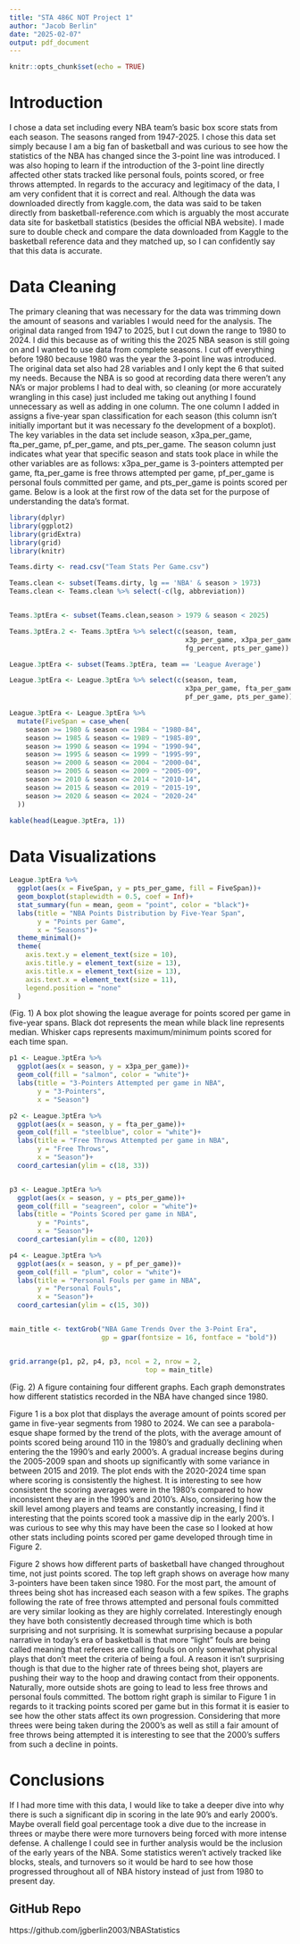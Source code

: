 ---
title: "STA 486C NOT Project 1"
author: "Jacob Berlin"
date: "2025-02-07"
output: pdf_document
---

```{r setup, include=FALSE}
knitr::opts_chunk$set(echo = TRUE)
```


# Introduction

I chose a data set including every NBA team's basic box score stats from each season. The seasons ranged from 1947-2025. I chose this data set simply because I am a big fan of basketball and was curious to see how the statistics of the NBA has changed since the 3-point line was introduced. I was also hoping to learn if the introduction of the 3-point line directly affected other stats tracked like personal fouls, points scored, or free throws attempted. In regards to the accuracy and legitimacy of the data, I am very confident that it is correct and real. Although the data was downloaded directly from kaggle.com, the data was said to be taken directly from basketball-reference.com which is arguably the most accurate data site for basketball statistics (besides the official NBA website). I made sure to double check and compare the data downloaded from Kaggle to the basketball reference data and they matched up, so I can confidently say that this data is accurate.


# Data Cleaning


The primary cleaning that was necessary for the data was trimming down the amount of seasons and variables I would need for the analysis. The original data ranged from 1947 to 2025, but I cut down the range to 1980 to 2024. I did this because as of writing this the 2025 NBA season is still going on and I wanted to use data from complete seasons. I cut off everything before 1980 because 1980 was the year the 3-point line was introduced. The original data set also had 28 variables and I only kept the 6 that suited my needs. Because the NBA is so good at recording data there weren't any NA's or major problems I had to deal with, so cleaning (or more accurately wrangling in this case) just included me taking out anything I found unnecessary as well as adding in one column. The one column I added in assigns a five-year span classification for each season (this column isn't initially important but it was necessary fo the development of a boxplot). The key variables in the data set include season, x3pa_per_game, fta_per_game, pf_per_game, and pts_per_game. The season column just indicates what year that specific season and stats took place in while the other variables are as follows: x3pa_per_game is 3-pointers attempted per game, fta_per_game is free throws attempted per game, pf_per_game is personal fouls committed per game, and pts_per_game is points scored per game. Below is a look at the first row of the data set for the purpose of understanding the data's format.

```{r, include=FALSE}
library(dplyr)
library(ggplot2)
library(gridExtra)
library(grid)
library(knitr)
```

```{r, echo=FALSE}
Teams.dirty <- read.csv("Team Stats Per Game.csv")

Teams.clean <- subset(Teams.dirty, lg == 'NBA' & season > 1973)
Teams.clean <- Teams.clean %>% select(-c(lg, abbreviation))


Teams.3ptEra <- subset(Teams.clean,season > 1979 & season < 2025)

Teams.3ptEra.2 <- Teams.3ptEra %>% select(c(season, team, 
                                            x3p_per_game, x3pa_per_game, x3p_percent,
                                            fg_percent, pts_per_game))

League.3ptEra <- subset(Teams.3ptEra, team == 'League Average')

League.3ptEra <- League.3ptEra %>% select(c(season, team, 
                                            x3pa_per_game, fta_per_game,
                                            pf_per_game, pts_per_game))

League.3ptEra <- League.3ptEra %>%
  mutate(FiveSpan = case_when(
    season >= 1980 & season <= 1984 ~ "1980-84",
    season >= 1985 & season <= 1989 ~ "1985-89",
    season >= 1990 & season <= 1994 ~ "1990-94",
    season >= 1995 & season <= 1999 ~ "1995-99",
    season >= 2000 & season <= 2004 ~ "2000-04",
    season >= 2005 & season <= 2009 ~ "2005-09",
    season >= 2010 & season <= 2014 ~ "2010-14",
    season >= 2015 & season <= 2019 ~ "2015-19",
    season >= 2020 & season <= 2024 ~ "2020-24"
  ))

kable(head(League.3ptEra, 1))

```

\pagebreak


# Data Visualizations


```{r, echo=FALSE}
League.3ptEra %>%
  ggplot(aes(x = FiveSpan, y = pts_per_game, fill = FiveSpan))+
  geom_boxplot(staplewidth = 0.5, coef = Inf)+
  stat_summary(fun = mean, geom = "point", color = "black")+
  labs(title = "NBA Points Distribution by Five-Year Span",
       y = "Points per Game",
       x = "Seasons")+
  theme_minimal()+
  theme(
    axis.text.y = element_text(size = 10),
    axis.title.y = element_text(size = 13),
    axis.title.x = element_text(size = 13),
    axis.text.x = element_text(size = 11),
    legend.position = "none"
  )
```


(Fig. 1) A box plot showing the league average for points scored per game in five-year spans. Black dot represents the mean while black line represents median. Whisker caps represents maximum/minimum points scored for each time span.


\pagebreak


```{r, echo=FALSE}
p1 <- League.3ptEra %>%
  ggplot(aes(x = season, y = x3pa_per_game))+
  geom_col(fill = "salmon", color = "white")+
  labs(title = "3-Pointers Attempted per game in NBA",
       y = "3-Pointers",
       x = "Season")

p2 <- League.3ptEra %>%
  ggplot(aes(x = season, y = fta_per_game))+
  geom_col(fill = "steelblue", color = "white")+
  labs(title = "Free Throws Attempted per game in NBA",
       y = "Free Throws",
       x = "Season")+
  coord_cartesian(ylim = c(18, 33))


p3 <- League.3ptEra %>%
  ggplot(aes(x = season, y = pts_per_game))+
  geom_col(fill = "seagreen", color = "white")+
  labs(title = "Points Scored per game in NBA",
       y = "Points",
       x = "Season")+
  coord_cartesian(ylim = c(80, 120))

p4 <- League.3ptEra %>%
  ggplot(aes(x = season, y = pf_per_game))+
  geom_col(fill = "plum", color = "white")+
  labs(title = "Personal Fouls per game in NBA",
       y = "Personal Fouls",
       x = "Season")+
  coord_cartesian(ylim = c(15, 30))


main_title <- textGrob("NBA Game Trends Over the 3-Point Era", 
                       gp = gpar(fontsize = 16, fontface = "bold"))


grid.arrange(p1, p2, p4, p3, ncol = 2, nrow = 2,
                                  top = main_title) 
```


(Fig. 2) A figure containing four different graphs. Each graph demonstrates how different statistics recorded in the NBA have changed since 1980.

\pagebreak

Figure 1 is a box plot that displays the average amount of points scored per game in five-year segments from 1980 to 2024. We can see a parabola-esque shape formed by the trend of the plots, with the average amount of points scored being around 110 in the 1980's and gradually declining when entering the the 1990's and early 2000's. A gradual increase begins during the 2005-2009 span and shoots up significantly with some variance in between 2015 and 2019. The plot ends with the 2020-2024 time span where scoring is consistently the highest. It is interesting to see how consistent the scoring averages were in the 1980's compared to how inconsistent they are in the 1990's and 2010's. Also, considering how the skill level among players and teams are constantly increasing, I find it interesting that the points scored took a massive dip in the early 200's. I was curious to see why this may have been the case so I looked at how other stats including points scored per game developed through time in Figure 2.

Figure 2 shows how different parts of basketball have changed throughout time, not just points scored. The top left graph shows on average how many 3-pointers have been taken since 1980. For the most part, the amount of threes being shot has increased each season with a few spikes. The graphs following the rate of free throws attempted and personal fouls committed are very similar looking as they are highly correlated. Interestingly enough they have both consistently decreased through time which is both surprising and not surprising. It is somewhat surprising because a popular narrative in today's era of basketball is that more "light" fouls are being called meaning that referees are calling fouls on only somewhat physical plays that don't meet the criteria of being a foul. A reason it isn't surprising though is that due to the higher rate of threes being shot, players are pushing their way to the hoop and drawing contact from their opponents. Naturally, more outside shots are going to lead to less free throws and personal fouls committed. The bottom right graph is similar to Figure 1 in regards to it tracking points scored per game but in this format it is easier to see how the other stats affect its own progression. Considering that more threes were being taken during the 2000's as well as still a fair amount of free throws being attempted it is interesting to see that the 2000's suffers from such a decline in points.


# Conclusions


If I had more time with this data, I would like to take a deeper dive into why there is such a significant dip in scoring in the late 90's and early 2000's. Maybe overall field goal percentage took a dive due to the increase in threes or maybe there were more turnovers being forced with more intense defense. A challenge I could see in further analysis would be the inclusion of the early years of the NBA. Some statistics weren't actively tracked like blocks, steals, and turnovers so it would be hard to see how those progressed throughout all of NBA history instead of just from 1980 to present day. 


## GitHub Repo

https://github.com/jgberlin2003/NBAStatistics